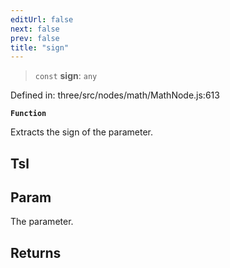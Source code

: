 ```yaml
---
editUrl: false
next: false
prev: false
title: "sign"
---
```


> `const` **sign**: `any`

Defined in: three/src/nodes/math/MathNode.js:613

**`Function`**

Extracts the sign of the parameter.

## Tsl

## Param

The parameter.

## Returns
